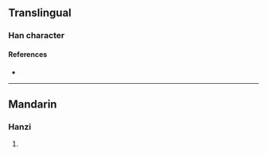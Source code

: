 {{character info/new}}
==Translingual==

===Han character===
{{Han char|rn=85|rad=水|as=13|sn=16|four=|canj=EWLA|ids=⿰氵署}}

====References====
* {{Han ref|kx=0655.240|dkj=18484|dj=1065.210|hdz=31770.010|uh=6FD6|ud=28630}}

----

==Mandarin==

===Hanzi===
{{cmn-hanzi|pin=[[shù]] ([[shu4]])|wg=shu<sup>4</sup>}}

# {{defn|lang=cmn|sort=水13}}